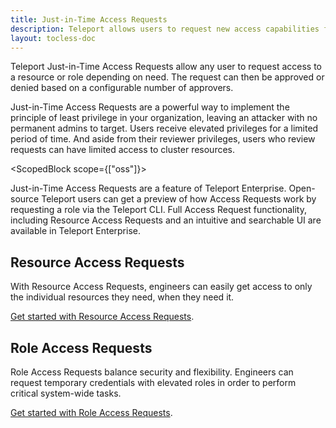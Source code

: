 ```yaml
---
title: Just-in-Time Access Requests
description: Teleport allows users to request new access capabilities from the CLI or UI. Requests can be escalated via ChatOps or anywhere else via our flexible Authorization Workflow API.
layout: tocless-doc
---
```


Teleport Just-in-Time Access Requests allow any user to request access to
a resource or role depending on need. The request can then be approved or
denied based on a configurable number of approvers.

Just-in-Time Access Requests are a powerful way to implement the principle of
least privilege in your organization, leaving an attacker with no permanent
admins to target. Users receive elevated privileges for a limited period of
time. And aside from their reviewer privileges, users who review requests can
have limited access to cluster resources.

<ScopedBlock scope={["oss"]}>

Just-in-Time Access Requests are a feature of Teleport Enterprise.
Open-source Teleport users can get a preview of how Access Requests work by
requesting a role via the Teleport CLI. Full Access Request functionality,
including Resource Access Requests and an intuitive and searchable UI are
available in Teleport Enterprise.

</ScopedBlock>

## Resource Access Requests

With Resource Access Requests, engineers can easily get access to only the
individual resources they need, when they need it.

[Get started with Resource Access Requests](./access-requests/resource-requests.mdx).

## Role Access Requests

Role Access Requests balance security and flexibility. Engineers can request
temporary credentials with elevated roles in order to perform critical
system-wide tasks.

[Get started with Role Access Requests](./access-requests/role-requests.mdx).
